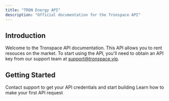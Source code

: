 ```yaml
---
title: "TRON Energy API"
description: "Official documentation for the Tronspace API"
---
```


## Introduction

Welcome to the Tronspace API documentation. This API allows you to rent resouces on the market. To start using the API, you'll need to obtain an API key from our support team at [support@tronspace.vip](mailto:support@tronspace.vip).

## Getting Started

<CardGroup cols={2}>
  <Card
    title="Get API Key"
    icon="key"
    href="maito:support@tronspace.vip"
  >
    Contact support to get your API credentials and start building
  </Card>
  <Card
    title="Quick Start"
    icon="rocket"
    href="/api-reference/introduction"
  >
    Learn how to make your first API request
  </Card>
</CardGroup>

